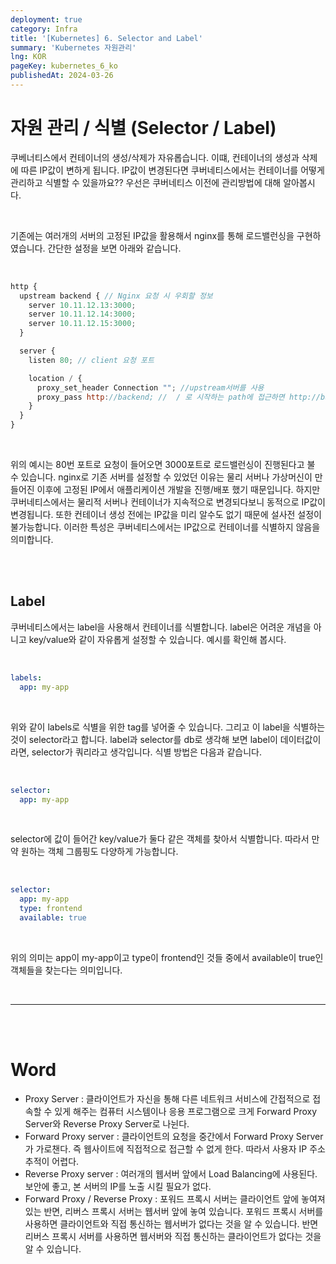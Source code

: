 ```yaml
---
deployment: true
category: Infra
title: '[Kubernetes] 6. Selector and Label'
summary: 'Kubernetes 자원관리'
lng: KOR
pageKey: kubernetes_6_ko
publishedAt: 2024-03-26
---
```


# 자원 관리 / 식별 (Selector / Label)

쿠베너티스에서 컨테이너의 생성/삭제가 자유롭습니다. 이떄, 컨테이너의 생성과 삭제에 따른 IP값이 변하게 됩니다.
IP값이 변경된다면 쿠버네티스에서는 컨테이너를 어떻게 관리하고 식별할 수 있을까요?? 우선은 쿠버네티스 이전에 관리방법에 대해 알아봅시다.

<br />

기존에는 여러개의 서버의 고정된 IP값을 활용해서 nginx를 통해 로드밸런싱을 구현하였습니다. 간단한 설정을 보면 아래와 같습니다.

<br />

```javascript title="nginx" showLineNumbers
http {
  upstream backend { // Nginx 요청 시 우회할 정보
    server 10.11.12.13:3000;
    server 10.11.12.14:3000;
    server 10.11.12.15:3000;
  }

  server {
    listen 80; // client 요청 포트

    location / {
      proxy_set_header Connection ""; //upstream서버를 사용
      proxy_pass http://backend; //  / 로 시작하는 path에 접근하면 http://backend로 리턴한다는 의미이다.
    }
  }
}
```

<br />

위의 예시는 80번 포트로 요청이 들어오면 3000포트로 로드밸런싱이 진행된다고 불 수 있습니다.
nginx로 기존 서버를 설정할 수 있었던 이유는 물리 서버나 가상머신이 만들어진 이후에 고정된 IP에서 애플리케이션 개발을 진행/배포 했기 때문입니다.
하지만 쿠버네티스에서는 물리적 서버나 컨테이너가 지속적으로 변경되다보니 동적으로 IP값이 변경됩니다.
또한 컨테이너 생성 전에는 IP값을 미리 알수도 없기 때문에 설사전 설정이 불가능합니다.
이러한 특성은 쿠버네티스에서는 IP값으로 컨테이너를 식별하지 않음을 의미합니다.

<br />
<br />

## Label

쿠버네티스에서는 label을 사용해서 컨테이너를 식별합니다. label은 어려운 개념을 아니고 key/value와 같이 자유롭게 설정할 수 있습니다.
예시를 확인해 봅시다.

<br />

```yaml title="labels" showLineNumbers
labels:
  app: my-app
```

<br />

위와 같이 labels로 식별을 위한 tag를 넣어줄 수 있습니다. 그리고 이 label을 식별하는 것이 selector라고 합니다.
label과 selector를 db로 생각해 보면 label이 데이터값이라면, selector가 쿼리라고 생각입니다.
식별 방법은 다음과 같습니다.

<br />

```yaml title="selector" showLineNumbers
selector:
  app: my-app
```

<br />

selector에 값이 들어간 key/value가 둘다 같은 객체를 찾아서 식별합니다.
따라서 만약 원하는 객체 그룹핑도 다양하게 가능합니다.

<br />

```yaml title="selector" showLineNumbers
selector:
  app: my-app
  type: frontend
  available: true
```

<br />

위의 의미는 app이 my-app이고 type이 frontend인 것들 중에서 available이 true인 객체들을 찾는다는 의미입니다.

<br />

---

<br />
<br />

# Word

- Proxy Server : 클라이언트가 자신을 통해 다른 네트워크 서비스에 간접적으로 접속할 수 있게 해주는 컴퓨터 시스템이나 응용 프로그램으로 크게 Forward Proxy Server와 Reverse Proxy Server로 나뉜다.
- Forward Proxy server : 클라이언트의 요청을 중간에서 Forward Proxy Server가 가로챈다. 즉 웹사이트에 직접적으로 접근할 수 없게 한다. 따라서 사용자 IP 주소 추적이 어렵다.
- Reverse Proxy server : 여러개의 웹서버 앞에서 Load Balancing에 사용된다. 보안에 좋고, 본 서버의 IP를 노출 시킬 필요가 없다.
- Forward Proxy / Reverse Proxy : 포워드 프록시 서버는 클라이언트 앞에 놓여져 있는 반면, 리버스 프록시 서버는 웹서버 앞에 놓여 있습니다. 포워드 프록시 서버를 사용하면 클라이언트와 직접 통신하는 웹서버가 없다는 것을 알 수 있습니다. 반면 리버스 프록시 서버를 사용하면 웹서버와 직접 통신하는 클라이언트가 없다는 것을 알 수 있습니다.
